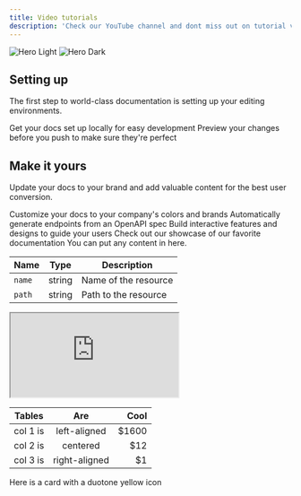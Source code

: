 ```yaml
---
title: Video tutorials
description: 'Check our YouTube channel and dont miss out on tutorial videos'
---
```


<img
  className="block dark:hidden"
  src="/images/video-tutorials.png"
  alt="Hero Light"
/>
<img
  className="hidden dark:block"
  src="/images/video-tutorials.png"
  alt="Hero Dark"
/>

## Setting up

The first step to world-class documentation is setting up your editing environments.

<CardGroup cols={2}>
  <Card
    title="Edit Your Docs"
    icon="pen-to-square"
    href="https://mintlify.com/docs/quickstart"
  >
    Get your docs set up locally for easy development
  </Card>
  <Card
    title="Preview Changes"
    icon="image"
    href="https://mintlify.com/docs/development"
  >
    Preview your changes before you push to make sure they're perfect
  </Card>
</CardGroup>

## Make it yours

Update your docs to your brand and add valuable content for the best user conversion.

<CardGroup cols={4}>
  <Card
    title="Customize Style"
    icon="palette"
    href="https://mintlify.com/docs/settings/global"
  >
    Customize your docs to your company's colors and brands
  </Card>
  <Card
    title="Reference APIs"
    icon="code"
    href="https://mintlify.com/docs/api-playground/openapi"
  >
    Automatically generate endpoints from an OpenAPI spec
  </Card>
  <Card
    title="Add Components"
    icon="screwdriver-wrench"
    href="https://mintlify.com/docs/components/accordion"
  >
    Build interactive features and designs to guide your users
  </Card>
  <Card
    title="Get Inspiration"
    icon="stars"
    href="https://mintlify.com/showcase"
  >
    Check out our showcase of our favorite documentation
  </Card>
</CardGroup>

<Accordion title="I am an Accordion." icon="alien" iconType="solid">
  You can put any content in here.
</Accordion>

| Name | Type | Description |
| ---- | ---- | ----------- |
| `name` | string | Name of the resource |
| `path` | string | Path to the resource |

<iframe src="https://www.youtube.com/embed/4KzFe50RQkQ"> </iframe>

<div align="center">

| Tables   |      Are      |  Cool |
|----------|:-------------:|------:|
| col 1 is |  left-aligned | $1600 |
| col 2 is |    centered   |   $12 |
| col 3 is | right-aligned |    $1 |

</div>

<Card title="Colored Card" icon="lightbulb" iconType="duotone" color="#ca8b04">
  Here is a card with a duotone yellow icon
</Card>
